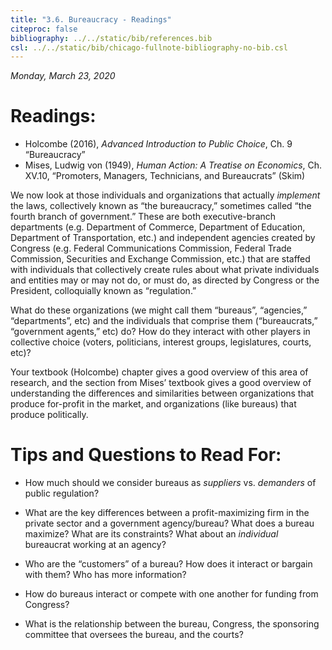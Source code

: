 ```yaml
---
title: "3.6. Bureaucracy - Readings"
citeproc: false
bibliography: ../../static/bib/references.bib
csl: ../../static/bib/chicago-fullnote-bibliography-no-bib.csl
---
```


*Monday, March 23, 2020*

# Readings:

- <i class="fas fas fa-book"></i> Holcombe (2016), *Advanced Introduction to Public Choice*, Ch. 9 "Bureaucracy"
- <i class="fas fas fa-book"></i> Mises, Ludwig von (1949), *Human Action: A Treatise on Economics*, Ch. XV.10, "Promoters, Managers, Technicians, and Bureaucrats" (Skim)

We now look at those individuals and organizations that actually *implement* the laws, collectively known as "the bureaucracy," sometimes called "the fourth branch of government." These are both executive-branch departments (e.g. Department of Commerce, Department of Education, Department of Transportation, etc.) and independent agencies created by Congress (e.g. Federal Communications Commission, Federal Trade Commission, Securities and Exchange Commission, etc.) that are staffed with individuals that collectively create rules about what private individuals and entities may or may not do, or must do, as directed by Congress or the President, colloquially known as "regulation."

What do these organizations (we might call them "bureaus", "agencies," "departments", etc) and the individuals that comprise them ("bureaucrats," "government agents," etc) do? How do they interact with other players in collective choice (voters, politicians, interest groups, legislatures, courts, etc)?

Your textbook (Holcombe) chapter gives a good overview of this area of research, and the section from Mises' textbook gives a good overview of understanding the differences and similarities between organizations that produce for-profit in the market, and organizations (like bureaus) that produce politically.

# Tips and Questions to Read For:

- How much should we consider bureaus as *suppliers* vs. *demanders* of public regulation?

- What are the key differences between a profit-maximizing firm in the private sector and a government agency/bureau? What does a bureau maximize? What are its constraints? What about an *individual* bureaucrat working at an agency?

- Who are the "customers" of a bureau? How does it interact or bargain with them? Who has more information?

- How do bureaus interact or compete with one another for funding from Congress?

- What is the relationship between the bureau, Congress, the sponsoring committee that oversees the bureau, and the courts?